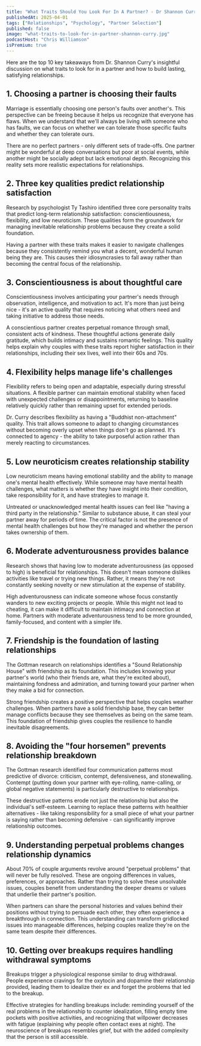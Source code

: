 ```yaml
---
title: "What Traits Should You Look For In A Partner? - Dr Shannon Curry"
publishedAt: 2025-04-01
tags: ["Relationships", "Psychology", "Partner Selection"]
published: false
image: "what-traits-to-look-for-in-partner-shannon-curry.jpg"
podcastHost: "Chris Williamson"
isPremium: true
---
```



<PodcastSummaryPageLayout frontmatter={frontmatter}>

Here are the top 10 key takeaways from Dr. Shannon Curry's insightful discussion on what traits to look for in a partner and how to build lasting, satisfying relationships.

## 1. Choosing a partner is choosing their faults

Marriage is essentially choosing one person's faults over another's. This perspective can be freeing because it helps us recognize that everyone has flaws. When we understand that we'll always be living with someone who has faults, we can focus on whether we can tolerate those specific faults and whether they can tolerate ours.

There are no perfect partners - only different sets of trade-offs. One partner might be wonderful at deep conversations but poor at social events, while another might be socially adept but lack emotional depth. Recognizing this reality sets more realistic expectations for relationships.

## 2. Three key qualities predict relationship satisfaction

Research by psychologist Ty Tashiro identified three core personality traits that predict long-term relationship satisfaction: conscientiousness, flexibility, and low neuroticism. These qualities form the groundwork for managing inevitable relationship problems because they create a solid foundation.

Having a partner with these traits makes it easier to navigate challenges because they consistently remind you what a decent, wonderful human being they are. This causes their idiosyncrasies to fall away rather than becoming the central focus of the relationship.

## 3. Conscientiousness is about thoughtful care

Conscientiousness involves anticipating your partner's needs through observation, intelligence, and motivation to act. It's more than just being nice - it's an active quality that requires noticing what others need and taking initiative to address those needs.

A conscientious partner creates perpetual romance through small, consistent acts of kindness. These thoughtful actions generate daily gratitude, which builds intimacy and sustains romantic feelings. This quality helps explain why couples with these traits report higher satisfaction in their relationships, including their sex lives, well into their 60s and 70s.

## 4. Flexibility helps manage life's challenges

Flexibility refers to being open and adaptable, especially during stressful situations. A flexible partner can maintain emotional stability when faced with unexpected challenges or disappointments, returning to baseline relatively quickly rather than remaining upset for extended periods.

Dr. Curry describes flexibility as having a "Buddhist non-attachment" quality. This trait allows someone to adapt to changing circumstances without becoming overly upset when things don't go as planned. It's connected to agency - the ability to take purposeful action rather than merely reacting to circumstances.

## 5. Low neuroticism creates relationship stability

Low neuroticism means having emotional stability and the ability to manage one's mental health effectively. While someone may have mental health challenges, what matters is whether they have insight into their condition, take responsibility for it, and have strategies to manage it.

Untreated or unacknowledged mental health issues can feel like "having a third party in the relationship." Similar to substance abuse, it can steal your partner away for periods of time. The critical factor is not the presence of mental health challenges but how they're managed and whether the person takes ownership of them.

## 6. Moderate adventurousness provides balance

Research shows that having low to moderate adventurousness (as opposed to high) is beneficial for relationships. This doesn't mean someone dislikes activities like travel or trying new things. Rather, it means they're not constantly seeking novelty or new stimulation at the expense of stability.

High adventurousness can indicate someone whose focus constantly wanders to new exciting projects or people. While this might not lead to cheating, it can make it difficult to maintain intimacy and connection at home. Partners with moderate adventurousness tend to be more grounded, family-focused, and content with a simpler life.

## 7. Friendship is the foundation of lasting relationships

The Gottman research on relationships identifies a "Sound Relationship House" with friendship as its foundation. This includes knowing your partner's world (who their friends are, what they're excited about), maintaining fondness and admiration, and turning toward your partner when they make a bid for connection.

Strong friendship creates a positive perspective that helps couples weather challenges. When partners have a solid friendship base, they can better manage conflicts because they see themselves as being on the same team. This foundation of friendship gives couples the resilience to handle inevitable disagreements.

## 8. Avoiding the "four horsemen" prevents relationship breakdown

The Gottman research identified four communication patterns most predictive of divorce: criticism, contempt, defensiveness, and stonewalling. Contempt (putting down your partner with eye-rolling, name-calling, or global negative statements) is particularly destructive to relationships.

These destructive patterns erode not just the relationship but also the individual's self-esteem. Learning to replace these patterns with healthier alternatives - like taking responsibility for a small piece of what your partner is saying rather than becoming defensive - can significantly improve relationship outcomes.

## 9. Understanding perpetual problems changes relationship dynamics

About 70% of couple arguments revolve around "perpetual problems" that will never be fully resolved. These are ongoing differences in values, preferences, or approaches. Rather than trying to solve these unsolvable issues, couples benefit from understanding the deeper dreams or values that underlie their partner's position.

When partners can share the personal histories and values behind their positions without trying to persuade each other, they often experience a breakthrough in connection. This understanding can transform gridlocked issues into manageable differences, helping couples realize they're on the same team despite their differences.

## 10. Getting over breakups requires handling withdrawal symptoms

Breakups trigger a physiological response similar to drug withdrawal. People experience cravings for the oxytocin and dopamine their relationship provided, leading them to idealize their ex and forget the problems that led to the breakup.

Effective strategies for handling breakups include: reminding yourself of the real problems in the relationship to counter idealization, filling empty time pockets with positive activities, and recognizing that willpower decreases with fatigue (explaining why people often contact exes at night). The neuroscience of breakups resembles grief, but with the added complexity that the person is still accessible.

</PodcastSummaryPageLayout>
